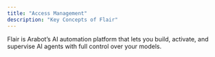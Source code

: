 ```yaml
---
title: "Access Management"
description: "Key Concepts of Flair"
---
```


Flair is Arabot’s AI automation platform that lets you build, activate, and supervise AI agents with full control over your models.